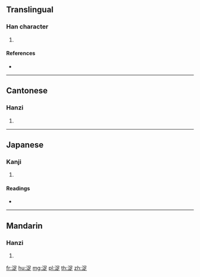 ==Translingual==

===Han character===
{{Han char|rn=85|rad=水|as=07|sn=10|four=36181|canj=ERYO}}

# {{defn|Han|sort=水07}}

====References====
* {{Han ref|kx=0623.270|dkj=17464|dj=1021.160|hdz=31624.030|uh=6D5E|ud=27998|bh=D255|bd=53845}}

----

==Cantonese==

===Hanzi===
{{yue-hanzi|jyut=|y=juk1}}

# {{defn|lang=yue|sort=水07}}

----

==Japanese==

===Kanji===
{{ja-kanji|grade=|rs=水07}}

# {{defn|lang=ja|sort=水07}}

====Readings====
* {{ja-readings|on=[[さく]] (saku), [[ざく]] (zaku)|kun=[[うるおう]] (uruou)}}

----

==Mandarin==

===Hanzi===
{{cmn-hanzi|pin=[[zhuó]] ([[zhuo2]])|wg=cho<sup>2</sup>}}

# {{defn|lang=cmn|sort=水07}}

[[fr:浞]]
[[hu:浞]]
[[mg:浞]]
[[pl:浞]]
[[th:浞]]
[[zh:浞]]